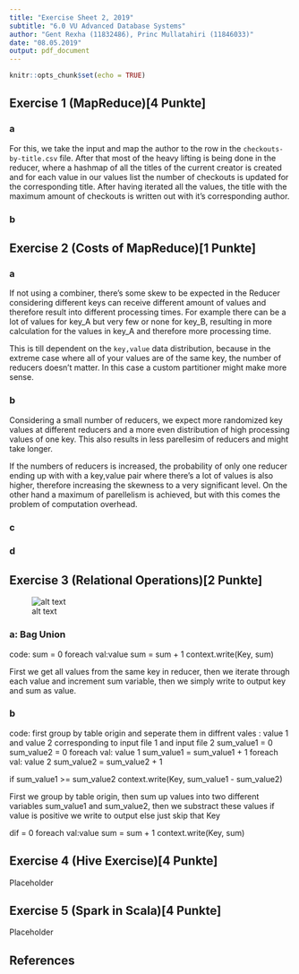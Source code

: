 ```yaml
---
title: "Exercise Sheet 2, 2019"
subtitle: "6.0 VU Advanced Database Systems"
author: "Gent Rexha (11832486), Princ Mullatahiri (11846033)"
date: "08.05.2019"
output: pdf_document
---
```


```r
knitr::opts_chunk$set(echo = TRUE)
```

## Exercise 1 (MapReduce)[4 Punkte]

### a

For this, we take the input and map the author to the row in the `checkouts-by-title.csv` file. After that most of the heavy lifting is being done in the reducer, where a hashmap of all the titles of the current creator is created and for each value in our values list the number of checkouts is updated for the corresponding title. After having iterated all the values, the title with the maximum amount of checkouts is written out with it's corresponding author.

### b

## Exercise 2 (Costs of MapReduce)[1 Punkte]

### a

If not using a combiner, there's some skew to be expected in the Reducer considering different keys can receive different amount of values and therefore result into different processing times. For example there can be a lot of values for key_A but very few or none for key_B, resulting in more calculation for the values in key_A and therefore more processing time. 

This is till dependent on the `key,value` data distribution, because in the extreme case where all of your values are of the same key, the number of reducers doesn't matter. In this case a custom partitioner might make more sense.

### b

Considering a small number of reducers, we expect more randomized key values at different reducers and a more even distribution of high processing values of one key. This also results in less parellesim of reducers and might take longer.

If the numbers of reducers is increased, the probability of only one reducer ending up with with a key,value pair where there's a lot of values is also higher, therefore increasing the skewness to a very significant level. On the other hand a maximum of parellelism is achieved, but with this comes the problem of computation overhead.

### c

### d

## Exercise 3 (Relational Operations)[2 Punkte]

![alt text](C:\Princi\TU Wien\Semestri 1\Advanced Database Systems\Exercise\advanced_db\Exercise 2\Submission\images\Exercise3.png)

### a: Bag Union
code:
sum = 0
foreach val:value 
	sum = sum + 1
context.write(Key, sum)

First we get all values from the same key in reducer, then we iterate through each value and increment sum variable, then we simply write to output key and sum as value.

### b
code:
first group by table origin and seperate them in diffrent vales : value 1 and value 2 corresponding to input file 1 and input file 2
sum_value1 = 0
sum_value2 = 0
foreach val: value 1
	sum_value1 = sum_value1 + 1
foreach val: value 2
	sum_value2 = sum_value2 + 1

if sum_value1 >= sum_value2
	context.write(Key, sum_value1 - sum_value2)
	
First we group by table origin, then sum up values into two different variables sum_value1 and sum_value2, then we substract these values if value is positive we write to output else just skip that Key
 

dif = 0
foreach val:value 
	sum = sum + 1
context.write(Key, sum)

## Exercise 4 (Hive Exercise)[4 Punkte]

Placeholder

## Exercise 5 (Spark in Scala)[4 Punkte]

Placeholder

## References
